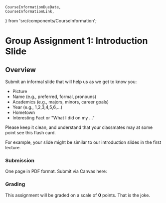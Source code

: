     CourseInformationDueDate,
    CourseInformationLink,
} from 'src/components/CourseInformation';

# Group Assignment 1: Introduction Slide

## Overview

Submit an informal slide that will help us as we get to know you:

- Picture
- Name (e.g., preferred, formal, pronouns)
- Academics (e.g., majors, minors, career goals)
- Year (e.g., 1,2,3,4,5,6,...)
- Hometown
- Interesting Fact or "What I did on my ..."

Please keep it clean, and understand that your classmates may at some point see this flash card.

For example, your slide might be similar to our introduction slides in the first lecture.

### Submission

<p><CourseInformationDueDate dueDateName='dueDateAssignment0' /></p>

One page in PDF format. Submit via Canvas here:

<p><CourseInformationLink linkName='linkCanvasAssignment0' /></p>

### Grading

This assignment will be graded on a scale of __0__ points. That is the joke.
